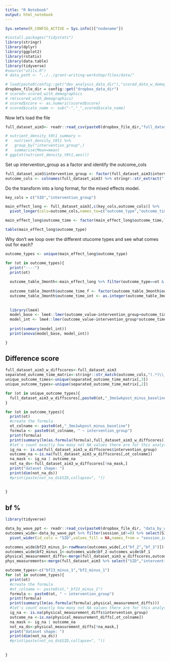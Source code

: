 ```yaml
---
title: "R Notebook"
output: html_notebook
---
```


```r

Sys.setenv(R_CONFIG_ACTIVE = Sys.info()["nodename"])

#install.packages("tidystats")
library(stringr)
library(dplyr)
library(ggplot2)
library(rstatix)
library(data.table)
library(tidyverse)
#source("utils.R")
# data_path <- "../../grant-writing-workshop/files/data/"

# load(paste0(config::get("dev_analysis_data_dir"),"scored_data_w_demographics.RData"))
dropbox_file_dir = config::get("dropbox_data_dir")
# scored<-scored_with_demographics
# rm(scored_with_demographics)
# scored$score <- as.numeric(scored$score)
# scored$scale_name <- sub("-","_",scored$scale_name)

```

Now let's load the file

```r
full_dataset_aim3<- readr::read_csv(paste0(dropbox_file_dir,"full_dataset_aim3.csv"))
```
```r
# nutrient_density_t0t1_summary <- 
#   nutrient_density_t0t1 %>% 
#   group_by("intervention_group",)
#   summarise(Mean=mean)
# ggplot(nutrient_density_t0t1,aes())
```

Set up intervention_group as a factor and identify the outcome_cols

```r
full_dataset_aim3$intervention_group <- factor(full_dataset_aim3$intervention_group,levels = c("willamette","umpqua","mckenzie"))
outcome_cols <- colnames(full_dataset_aim3) %>% stringr::str_extract(".*(baseline|wkpost|mopost)") %>% .[!is.na(.)]
```


Do the transform into a long format, for the mixed effects model.

```r




key_cols = c("SID","intervention_group")

main_effect_long <- full_dataset_aim3[,c(key_cols,outcome_cols)] %>% 
  pivot_longer(cols=outcome_cols,names_to=c("outcome_type","outcome_time"),names_pattern = "(.*)\\_(.*)$", values_to = "outcome_value")

main_effect_long$outcome_time <- factor(main_effect_long$outcome_time,levels = c("baseline","1wkpost","3mopost","6mopost","12mopost"))
```


```r
table(main_effect_long$outcome_type)
```

Why don't we loop over the different otucome types and see what comes out for each?
```r
outcome_types <- unique(main_effect_long$outcome_type)

for (ot in outcome_types){
  print("----")
  print(ot)
  
  outcome_table_3month<-main_effect_long %>% filter(outcome_type==ot & outcome_time %in% c("baseline","1wkpost","3mopost"))
  
  outcome_table_3month$outcome_time_f <- factor(outcome_table_3month$outcome_time,ordered = TRUE,levels=c("baseline","1wkpost","3mopost"))
  outcome_table_3month$outcome_time_int <- as.integer(outcome_table_3month$outcome_time_f)
  
  
  library(lme4)
  model_base <- lme4::lmer(outcome_value~intervention_group+outcome_time_int + (1|SID),outcome_table_3month)
  model_int <- lme4::lmer(outcome_value~intervention_group*outcome_time_int + (1|SID),outcome_table_3month)
  
  print(summary(model_int))
  print(anova(model_base, model_int))

}


```


## Difference score


```r
full_dataset_aim3_w_diffscores<-full_dataset_aim3
separated_outcome_time_matrix<-stringr::str_match(outcome_cols,"(.*)\\_(.*)$")
unique_outcome_times<-unique(separated_outcome_time_matrix[,3])
unique_outcome_types<-unique(separated_outcome_time_matrix[,2])

for (ot in unique_outcome_types){
  full_dataset_aim3_w_diffscores[,paste0(ot,"_3mo1wkpost_minus_baseline")] <- rowMeans(full_dataset_aim3_w_diffscores[,c(paste0(ot,"_3mopost"),paste0(ot,"_1wkpost"))]) - full_dataset_aim3_w_diffscores[,paste0(ot,"_baseline")]
}

```

```r
for (ot in outcome_types){
  print(ot)
  #create the formula
  ot_colname <- paste0(ot,"_3mo1wkpost_minus_baseline")
  formula <- paste0(ot_colname, " ~ intervention_group")
  print(formula)
  print(summary(lm(as.formula(formula),full_dataset_aim3_w_diffscores)))
  #let's count exactly how many not NA values there are for this analysis.
  ig_na <- is.na(full_dataset_aim3_w_diffscores$intervention_group)
  outcome_na <-is.na(full_dataset_aim3_w_diffscores[,ot_colname])
  na_mask <- ig_na | outcome_na
  not_na_ds<-full_dataset_aim3_w_diffscores[!na_mask,]
  print("dataset shape: ")
  print(dim(not_na_ds))
  #print(paste(not_na_ds$SID,collapse=", "))
  
  
}
```


## bf %


```r
library(tidyverse)

data_by_wave_ppt <- readr::read_csv(paste0(dropbox_file_dir, "data_by_wave_ppt.csv"))
outcomes_wide<-data_by_wave_ppt %>% filter(session_id!=0) %>% select(SID, bf,session_id,bmi) %>% 
  pivot_wider(id_cols = "SID",values_fill = NA,names_from = "session_id",values_from = c("bf","bmi"))

outcomes_wide$bf23_minus_1<-rowMeans(outcomes_wide[,c("bf_2","bf_3")])-outcomes_wide$bf_1
outcomes_wide$bf2_minus_1<-outcomes_wide$bf_2-outcomes_wide$bf_1
physical_measurement_diffs<-merge(full_dataset_aim3_w_diffscores,outcomes_wide,by = "SID")
phys_measurements<-merge(full_dataset_aim3 %>% select("SID","intervention_group"),data_by_wave_ppt,by="SID")
```



```r
outcome_types<-c("bf23_minus_1","bf2_minus_1")
for (ot in outcome_types){
  print(ot)
  #create the formula
  #ot_colname <- paste0(ot,"_bf23_minus_1")
  formula <- paste0(ot, " ~ intervention_group")
  print(formula)
  print(summary(lm(as.formula(formula),physical_measurement_diffs)))
  #let's count exactly how many not NA values there are for this analysis.
  ig_na <- is.na(physical_measurement_diffs$intervention_group)
  outcome_na <-is.na(physical_measurement_diffs[,ot_colname])
  na_mask <- ig_na | outcome_na
  not_na_ds<-physical_measurement_diffs[!na_mask,]
  print("dataset shape: ")
  print(dim(not_na_ds))
  #print(paste(not_na_ds$SID,collapse=", "))
  
  
}
```

